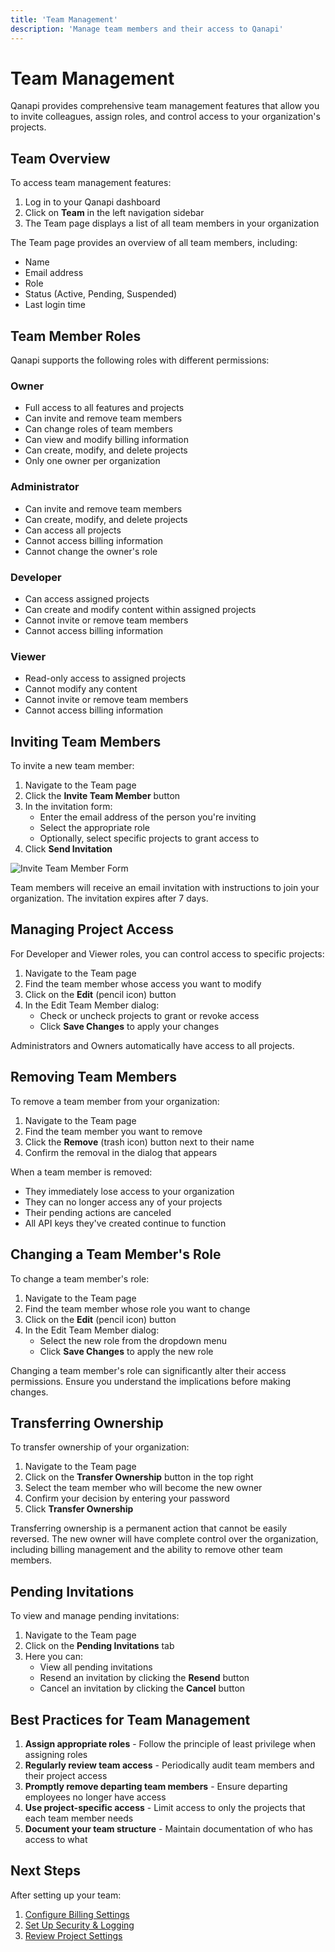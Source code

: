 ```yaml
---
title: 'Team Management'
description: 'Manage team members and their access to Qanapi'
---
```


# Team Management

Qanapi provides comprehensive team management features that allow you to invite colleagues, assign roles, and control access to your organization's projects.

## Team Overview

To access team management features:

1. Log in to your Qanapi dashboard
2. Click on **Team** in the left navigation sidebar
3. The Team page displays a list of all team members in your organization

The Team page provides an overview of all team members, including:
- Name
- Email address
- Role
- Status (Active, Pending, Suspended)
- Last login time

## Team Member Roles

Qanapi supports the following roles with different permissions:

### Owner

- Full access to all features and projects
- Can invite and remove team members
- Can change roles of team members
- Can view and modify billing information
- Can create, modify, and delete projects
- Only one owner per organization

### Administrator

- Can invite and remove team members
- Can create, modify, and delete projects
- Can access all projects
- Cannot access billing information
- Cannot change the owner's role

### Developer

- Can access assigned projects
- Can create and modify content within assigned projects
- Cannot invite or remove team members
- Cannot access billing information

### Viewer

- Read-only access to assigned projects
- Cannot modify any content
- Cannot invite or remove team members
- Cannot access billing information

## Inviting Team Members

To invite a new team member:

1. Navigate to the Team page
2. Click the **Invite Team Member** button
3. In the invitation form:
   - Enter the email address of the person you're inviting
   - Select the appropriate role
   - Optionally, select specific projects to grant access to
4. Click **Send Invitation**

![Invite Team Member Form](/images/invite-team-member.png)

<Note>
Team members will receive an email invitation with instructions to join your organization. The invitation expires after 7 days.
</Note>

## Managing Project Access

For Developer and Viewer roles, you can control access to specific projects:

1. Navigate to the Team page
2. Find the team member whose access you want to modify
3. Click on the **Edit** (pencil icon) button
4. In the Edit Team Member dialog:
   - Check or uncheck projects to grant or revoke access
   - Click **Save Changes** to apply your changes

<Info>
Administrators and Owners automatically have access to all projects.
</Info>

## Removing Team Members

To remove a team member from your organization:

1. Navigate to the Team page
2. Find the team member you want to remove
3. Click the **Remove** (trash icon) button next to their name
4. Confirm the removal in the dialog that appears

When a team member is removed:
- They immediately lose access to your organization
- They can no longer access any of your projects
- Their pending actions are canceled
- All API keys they've created continue to function

## Changing a Team Member's Role

To change a team member's role:

1. Navigate to the Team page
2. Find the team member whose role you want to change
3. Click on the **Edit** (pencil icon) button
4. In the Edit Team Member dialog:
   - Select the new role from the dropdown menu
   - Click **Save Changes** to apply the new role

<Warning>
Changing a team member's role can significantly alter their access permissions. Ensure you understand the implications before making changes.
</Warning>

## Transferring Ownership

To transfer ownership of your organization:

1. Navigate to the Team page
2. Click on the **Transfer Ownership** button in the top right
3. Select the team member who will become the new owner
4. Confirm your decision by entering your password
5. Click **Transfer Ownership**

<Warning>
Transferring ownership is a permanent action that cannot be easily reversed. The new owner will have complete control over the organization, including billing management and the ability to remove other team members.
</Warning>

## Pending Invitations

To view and manage pending invitations:

1. Navigate to the Team page
2. Click on the **Pending Invitations** tab
3. Here you can:
   - View all pending invitations
   - Resend an invitation by clicking the **Resend** button
   - Cancel an invitation by clicking the **Cancel** button

## Best Practices for Team Management

1. **Assign appropriate roles** - Follow the principle of least privilege when assigning roles
2. **Regularly review team access** - Periodically audit team members and their project access
3. **Promptly remove departing team members** - Ensure departing employees no longer have access
4. **Use project-specific access** - Limit access to only the projects that each team member needs
5. **Document your team structure** - Maintain documentation of who has access to what

## Next Steps

After setting up your team:

1. [Configure Billing Settings](/administration/billing)
2. [Set Up Security & Logging](/administration/security-logging)
3. [Review Project Settings](/project-management/overview)
